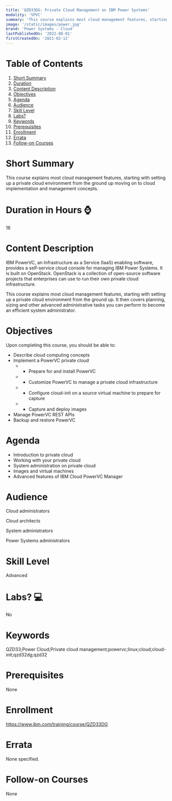 ```yaml
---
title: 'QZD33DG: Private Cloud Management on IBM Power Systems'
modality: 'SPVC'
summary: 'This course explains most cloud management features, starting with setting up a private cloud environment from the ground up moving on to cloud implementation and management concepts.'
image: '/static/images/power.jpg'
brand: 'Power Systems - Cloud'
lastPublishedOn: '2022-08-01'
firstCreatedOn: '2021-02-12'
---
```

# Table of Contents
1.  [Short Summary](#short-summary)
2.  [Duration](#duration-in-hours-)
3.  [Content Description](#content-description)
4.  [Objectives](#objectives)
5.  [Agenda](#agenda)
6.  [Audience](#audience)
7.  [Skill Level](#skill-level)
8.  [Labs?](#labs-)
9.  [Keywords](#keywords)
10. [Prerequisites](#prerequisites)
11. [Enrollment](#enrollment)
12. [Errata](#errata)
13. [Follow-on Courses](#follow-on-courses)

# Short Summary
This course explains most cloud management features, starting with setting up a private cloud environment from the ground up moving on to cloud implementation and management concepts.

# Duration in Hours ⌚
16

# Content Description
IBM PowerVC, an Infrastructure as a Service (IaaS) enabling software, provides a self-service cloud console for managing IBM Power Systems. It is built on OpenStack. OpenStack is a collection of open-source software projects that enterprises can use to run their own private cloud infrastructure.

This course explains most cloud management features, starting with setting up a private cloud environment from the ground up. It then covers planning, sizing and other advanced administrative tasks you can perform to become an efficient system administrator.



# Objectives
Upon completing this course, you should be able to:

* Describe cloud computing concepts
* Implement a PowerVC private cloud
	+ - Prepare for and install PowerVC
	+ - Customize PowerVC to manage a private cloud infrastructure
	+ - Configure cloud-init on a source virtual machine to prepare for capture
	+ - Capture and deploy images
* Manage PowerVC REST APIs
* Backup and restore PowerVC


# Agenda
* Introduction to private cloud
* Working with your private cloud
* System administration on private cloud
* Images and virtual machines
* Advanced features of IBM Cloud PowerVC Manager


# Audience
Cloud administrators

Cloud architects

System administrators

Power Systems administrators



# Skill Level
Advanced            

# Labs? 💻
No

# Keywords
QZD33;Power Cloud;Private cloud management;powervc;linux;cloud;cloud-init;qzd32dg;qzd32

# Prerequisites
None

# Enrollment
https://www.ibm.com/training/course/QZD33DG

# Errata
None specified.

# Follow-on Courses
None

